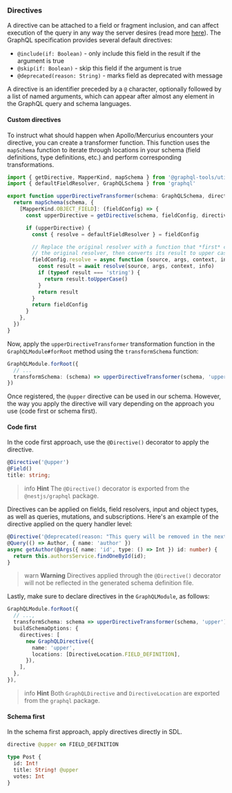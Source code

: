 ### Directives

A directive can be attached to a field or fragment inclusion, and can affect execution of the query in any way the server desires (read more [here](https://graphql.org/learn/queries/#directives)). The GraphQL specification provides several default directives:

- `@include(if: Boolean)` - only include this field in the result if the argument is true
- `@skip(if: Boolean)` - skip this field if the argument is true
- `@deprecated(reason: String)` - marks field as deprecated with message

A directive is an identifier preceded by a `@` character, optionally followed by a list of named arguments, which can appear after almost any element in the GraphQL query and schema languages.

#### Custom directives

To instruct what should happen when Apollo/Mercurius encounters your directive, you can create a transformer function. This function uses the `mapSchema` function to iterate through locations in your schema (field definitions, type definitions, etc.) and perform corresponding transformations.

```typescript
import { getDirective, MapperKind, mapSchema } from '@graphql-tools/utils'
import { defaultFieldResolver, GraphQLSchema } from 'graphql'

export function upperDirectiveTransformer(schema: GraphQLSchema, directiveName: string) {
  return mapSchema(schema, {
    [MapperKind.OBJECT_FIELD]: (fieldConfig) => {
      const upperDirective = getDirective(schema, fieldConfig, directiveName)?.[0]

      if (upperDirective) {
        const { resolve = defaultFieldResolver } = fieldConfig

        // Replace the original resolver with a function that *first* calls
        // the original resolver, then converts its result to upper case
        fieldConfig.resolve = async function (source, args, context, info) {
          const result = await resolve(source, args, context, info)
          if (typeof result === 'string') {
            return result.toUpperCase()
          }
          return result
        }
        return fieldConfig
      }
    },
  })
}
```

Now, apply the `upperDirectiveTransformer` transformation function in the `GraphQLModule#forRoot` method using the `transformSchema` function:

```typescript
GraphQLModule.forRoot({
  // ...
  transformSchema: (schema) => upperDirectiveTransformer(schema, 'upper'),
})
```

Once registered, the `@upper` directive can be used in our schema. However, the way you apply the directive will vary depending on the approach you use (code first or schema first).

#### Code first

In the code first approach, use the `@Directive()` decorator to apply the directive.

```typescript
@Directive('@upper')
@Field()
title: string;
```

> info **Hint** The `@Directive()` decorator is exported from the `@nestjs/graphql` package.

Directives can be applied on fields, field resolvers, input and object types, as well as queries, mutations, and subscriptions. Here's an example of the directive applied on the query handler level:

```typescript
@Directive('@deprecated(reason: "This query will be removed in the next version")')
@Query(() => Author, { name: 'author' })
async getAuthor(@Args({ name: 'id', type: () => Int }) id: number) {
  return this.authorsService.findOneById(id);
}
```

> warn **Warning** Directives applied through the `@Directive()` decorator will not be reflected in the generated schema definition file.

Lastly, make sure to declare directives in the `GraphQLModule`, as follows:

```typescript
GraphQLModule.forRoot({
  // ...,
  transformSchema: schema => upperDirectiveTransformer(schema, 'upper'),
  buildSchemaOptions: {
    directives: [
      new GraphQLDirective({
        name: 'upper',
        locations: [DirectiveLocation.FIELD_DEFINITION],
      }),
    ],
  },
}),
```

> info **Hint** Both `GraphQLDirective` and `DirectiveLocation` are exported from the `graphql` package.

#### Schema first

In the schema first approach, apply directives directly in SDL.

```graphql
directive @upper on FIELD_DEFINITION

type Post {
  id: Int!
  title: String! @upper
  votes: Int
}
```
